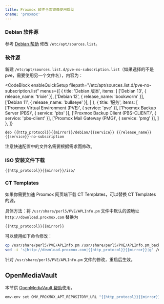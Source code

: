 ```yaml
---
title: Proxmox 软件仓库镜像使用帮助
cname: 'proxmox'
---
```


### Debian 软件源

参考 [Debian 帮助](/debian/) 修改 `/etc/apt/sources.list`。

### 软件源

新建 `/etc/apt/sources.list.d/pve-no-subscription.list`（如果选择的不是 pve，需要使用另一个文件名），内容为：

<CodeBlock
  enableQuickSetup
  filepath="/etc/apt/sources.list.d/pve-no-subscription.list"
  menus={[
    {
      title: 'Debian 版本',
      items: [
        ['Debian 13', { release_name: 'trixie' }],
        ['Debian 12', { release_name: 'bookworm' }],
        ['Debian 11', { release_name: 'bullseye' }],
      ]
    },
    {
      title: '服务',
      items: [
        ['Proxmox Virtual Environment (PVE)', { service: 'pve' }],
        ['Proxmox Backup Server (PBS)', { service: 'pbs' }],
        ['Proxmox Backup Client (PBS-CLIENT)', { service: 'pbs-client' }],
        ['Proxmox Mail Gateway (PMG)', { service: 'pmg' }],
      ]
    },
  ]}
>

```properties
deb {{http_protocol}}{{mirror}}/debian/{{service}} {{release_name}} {{service}}-no-subscription
```

</CodeBlock>

注意快速配置中的文件名需要根据需求而修改。

### ISO 安装文件下载

<CodeBlock>

```
{{http_protocol}}{{mirror}}/iso/
```

</CodeBlock>

### CT Templates

如果你需要加速 Proxmox 网页端下载 CT Templates，可以替换 CT Templates 的源。

具体方法：将 `/usr/share/perl5/PVE/APLInfo.pm` 文件中默认的源地址 `http://download.proxmox.com`
替换为

<CodeBlock>

```
{{http_protocol}}{{mirror}}
```

</CodeBlock>


可以使用如下命令修改：

<CodeBlock>

```bash
cp /usr/share/perl5/PVE/APLInfo.pm /usr/share/perl5/PVE/APLInfo.pm_back
sed -i 's|http://download.proxmox.com|{{http_protocol}}{{mirror}}|g' /usr/share/perl5/PVE/APLInfo.pm
```

</CodeBlock>

针对 `/usr/share/perl5/PVE/APLInfo.pm` 文件的修改，重启后生效。

## OpenMediaVault

本节供 [OpenMediaVault 帮助](/OpenMediaVault/)使用。

<CodeBlock>

```bash
omv-env set OMV_PROXMOX_APT_REPOSITORY_URL "{{http_protocol}}{{mirror}}/debian"
```

</CodeBlock>
